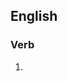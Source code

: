 ==English==

===Verb===
{{head|en|present participle}}

# {{present participle of|depute|lang=en|nocat=1}}
